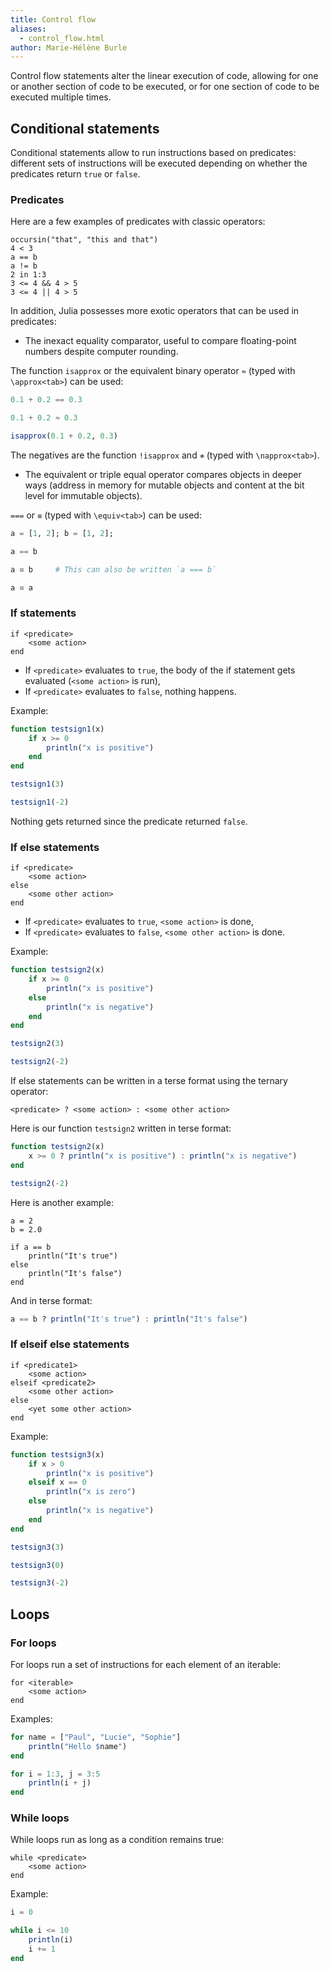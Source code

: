 ```yaml
---
title: Control flow
aliases:
  - control_flow.html
author: Marie-Hélène Burle
---
```


:::{.def}

Control flow statements alter the linear execution of code, allowing for one or another section of code to be executed, or for one section of code to be executed multiple times.

:::

## Conditional statements

Conditional statements allow to run instructions based on predicates: different sets of instructions will be executed depending on whether the predicates return `true` or `false`.

### Predicates

:::{.example}

Here are a few examples of predicates with classic operators:

:::

```.julia
occursin("that", "this and that")
4 < 3
a == b
a != b
2 in 1:3
3 <= 4 && 4 > 5
3 <= 4 || 4 > 5
```

In addition, Julia possesses more exotic operators that can be used in predicates:

- The inexact equality comparator, useful to compare floating-point numbers despite computer rounding.

:::{.note}

The function `isapprox` or the equivalent binary operator `≈` (typed with `\approx<tab>`) can be used:

```julia
0.1 + 0.2 == 0.3
```

```julia
0.1 + 0.2 ≈ 0.3
```

```julia
isapprox(0.1 + 0.2, 0.3)
```

The negatives are the function `!isapprox` and `≉` (typed with `\napprox<tab>`).

:::

- The equivalent or triple equal operator compares objects in deeper ways (address in memory for mutable objects and content at the bit level for immutable objects).

:::{.note}

`===` or `≡` (typed with `\equiv<tab>`) can be used:

```julia
a = [1, 2]; b = [1, 2];
```

```julia
a == b
```

```julia
a ≡ b     # This can also be written `a === b`
```

```julia
a ≡ a
```

:::

### If statements

```
if <predicate>
    <some action>
end
```

- If `<predicate>` evaluates to `true`, the body of the if statement gets evaluated (`<some action>` is run),
- If `<predicate>` evaluates to `false`, nothing happens.

:::{.example}

Example:

:::

```julia
function testsign1(x)
    if x >= 0
        println("x is positive")
    end
end
```

```julia
testsign1(3)
```

```julia
testsign1(-2)
```

:::{.note}

Nothing gets returned since the predicate returned `false`.

:::

### If else statements

```
if <predicate>
    <some action>
else
    <some other action>
end
```

- If `<predicate>` evaluates to `true`, `<some action>` is done,
- If `<predicate>` evaluates to `false`, `<some other action>` is done.

:::{.example}

Example:

:::

```julia
function testsign2(x)
    if x >= 0
        println("x is positive")
    else
        println("x is negative")
    end
end
```

```julia
testsign2(3)
```

```julia
testsign2(-2)
```

If else statements can be written in a terse format using the ternary operator:

```
<predicate> ? <some action> : <some other action>
```

:::{.example}

Here is our function `testsign2` written in terse format:

:::

```julia
function testsign2(x)
    x >= 0 ? println("x is positive") : println("x is negative")
end

testsign2(-2)
```

:::{.example}

Here is another example:

:::

```.julia
a = 2
b = 2.0

if a == b
    println("It's true")
else
    println("It's false")
end
```

And in terse format:

```julia
a == b ? println("It's true") : println("It's false")
```

### If elseif else statements

```
if <predicate1>
    <some action>
elseif <predicate2>
    <some other action>
else
    <yet some other action>
end
```

:::{.example}

Example:

:::

```julia
function testsign3(x)
    if x > 0
        println("x is positive")
    elseif x == 0
        println("x is zero")
    else
        println("x is negative")
    end
end
```

```julia
testsign3(3)
```

```julia
testsign3(0)
```

```julia
testsign3(-2)
```

## Loops

### For loops

For loops run a set of instructions for each element of an iterable:

```
for <iterable>
    <some action>
end
```

:::{.example}

Examples:

:::

```julia
for name = ["Paul", "Lucie", "Sophie"]
    println("Hello $name")
end
```

```julia
for i = 1:3, j = 3:5
    println(i + j)
end
```

### While loops

While loops run as long as a condition remains true:

```
while <predicate>
    <some action>
end
```

:::{.example}

Example:

:::

```julia
i = 0

while i <= 10
    println(i)
    i += 1
end
```

